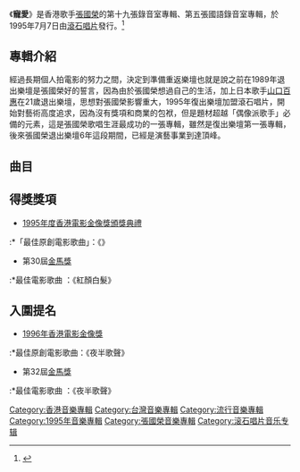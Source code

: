 {{Album infobox | <!-- See Wikipedia:WikiProject_Albums -->
|  Name        = 寵愛
|  Type        = [[專輯|專輯]]
|  Artist      = [[張國榮|張國榮]]
|  Cover       = Beloved.jpg
|  Background  = 
|  Released    = 1995年7月7日<br/>1998年7月18日（日版）
|  Recorded    = 
|  Genre       = [[粵語流行音樂|粵語流行]]、[[華語流行音樂|華語流行]]
|  Label       = [[滾石唱片_(香港)|滾石唱片]]
|  Producer    = [[張國榮|張國榮]]、[[許愿|許愿]]
|  Last album  = [[Final_Encounter|Final Encounter]]<br/>（1989）
|  This album  = '''寵愛'''<br/>（1995）
|  Next album  = [[紅_(張國榮專輯)|紅]]<br/>（1996）
}}

《'''寵愛'''》是香港歌手[[張國榮|張國榮]]的第十九張錄音室專輯、第五張國語錄音室專輯，於1995年7月7日由[[滾石唱片_(香港)|滾石唱片]]發行。<ref>{{Cite web |url=https://itunes.apple.com/hk/album/%E5%AF%B5%E6%84%9B/160063658 |title=存档副本 |access-date=2018-10-25 |archive-date=2018-10-26 |archive-url=https://web.archive.org/web/20181026064424/https://itunes.apple.com/hk/album/%E5%AF%B5%E6%84%9B/160063658 |dead-url=no }}</ref>

== 專輯介紹 ==
經過長期個人拍電影的努力之間，決定到準備重返樂壇也就是說之前在1989年退出樂壇是張國榮好的誓言，因為由於張國榮想過自己的生活，加上日本歌手[[山口百惠|山口百惠]]在21歲退出樂壇，思想對張國榮影響重大，1995年復出樂壇加盟滾石唱片，開始對藝術高度追求，因為沒有獎項和商業的包袱，但是題材超越「偶像派歌手」必備的元素，這是張國榮歌唱生涯最成功的一張專輯，雖然是復出樂壇第一張專輯，後來張國榮退出樂壇6年這段期間，已經是演藝事業到達頂峰。

== 曲目 ==
{{tracklist
| total_length    = 40:23

| all_producer = 周世暉

| title1         = A Thousand Dreams of You 
| music1         = [[Alter_Louis|Alter Louis]]
| lyrics1        = [[Paul_Francis_Webster|Paul Francis Webster]]
| arranger1      = [[郭宗韶|郭宗韶]]
| note1          = 英語
| longnote1      = 電影《[[風月|風月]]》插曲<br>原唱者為Mildred Bailey
| length1        = 3:31

| title2         = 深情相擁
| music2         = [[張國榮|張國榮]]
| lyrics2        = [[黃鬱|黃鬱]]<br>[[莫如昇|莫如昇]]
| arranger2      = [[鮑比達|鮑比達]]
| note2          = [[辛曉琪|辛曉琪]]合唱
| longnote2      = 電影《[[夜半歌聲_(1995年電影)|夜半歌聲]]》插曲
| length2        = 3:35

| title3         = 夜半歌聲
| music3         = 張國榮
| lyrics3        = 莫如昇
| arranger3      = 梁伯君
| longnote3      = 電影《夜半歌聲》主題曲
| length3        = 3:19

| title4         = 今生今世
| music4         = [[許願|許願]]
| lyrics4        = [[阮世生|阮世生]]
| arranger4      = 梁伯君
| note4          = 粵語
| longnote4      = 電影《[[金枝玉葉|金枝玉葉]]》插曲
| length4        = 4:23

| title5         = 當愛已成往事
| music5         = [[李宗盛|李宗盛]]
| lyrics5        = 李宗盛
| arranger5      = 梁伯君
| longnote5      = 電影《[[霸王別姬_(電影)|霸王別姬]]》主題曲<br>原唱者為[[林憶蓮|林憶蓮]]和李宗盛
| length5        = 5:02

| title6         = 一輩子失去了妳
| music6         = 張國榮
| lyrics6        = [[厲曼婷|厲曼婷]]
| arranger6      = 梁伯君
| longnote6      = 電影《夜半歌聲》插曲
| length6        = 4:21

| title7         = {{ly|追}}
| music7         = [[李迪文|李迪文]]
| lyrics7        = [[林夕|林夕]]
| arranger7      = 梁伯君
| note7          = 粵語
| longnote7      = 電影《金枝玉葉》插曲
| length7        = 5:23

| title8         = 眉來眼去
| music8         = [[趙增熹|趙增熹]]
| lyrics8        = 林夕
| arranger8      = 梁伯君
| note8          = 粵語；[[辛曉琪|辛曉琪]]合唱
| longnote8      = 電影《金枝玉葉》插曲
| length8        = 4:05

| title9         = 紅顏白髮
| music9         = 張國榮
| lyrics9        = 林夕
| arranger9      = 梁伯君
| note9          = 粵語
| longnote9      = 電影《[[白髮魔女傳_(1993年電影)|白髮魔女傳]]》主題曲
| length9        = 3:25

| title10        = 何去何從之阿飛正傳
| music10        = [[Ernesto_Lecuona|Ernesto Lecuona]]、[[John_Cacavas|John Cacavas]]
| lyrics10       = 黃鬱
| arranger10     = 梁伯君
| longnote10     = 電影《[[阿飛正傳|阿飛正傳]]》主題曲<br>改編自Xavier Cugat & His Orchestra的歌曲《Jungle Drums》
| length10       = 3:14
}}

== 得獎獎項 ==
*[[1995年香港電影金像獎|1995年度香港電影金像獎頒獎典禮]]
:*「最佳原創電影歌曲」：《{{ly|追}}》
*第30屆[[金馬獎|金馬獎]]
:*最佳電影歌曲 ：《紅顏白髮》

==入圍提名==
*[[1996年香港電影金像獎|1996年香港電影金像獎]]
:*最佳原創電影歌曲：《夜半歌聲》
*第32屆[[金馬獎|金馬獎]]
:*最佳電影歌曲 ：《夜半歌聲》


{{張國榮}}
{{IFPI香港唱片銷量大獎最高銷量廣東唱片}}
[[Category:香港音樂專輯|Category:香港音樂專輯]]
[[Category:台灣音樂專輯|Category:台灣音樂專輯]]
[[Category:流行音樂專輯|Category:流行音樂專輯]]
[[Category:1995年音樂專輯|Category:1995年音樂專輯]]
[[Category:張國榮音樂專輯|Category:張國榮音樂專輯]]
[[Category:滚石唱片音乐专辑|Category:滚石唱片音乐专辑]]